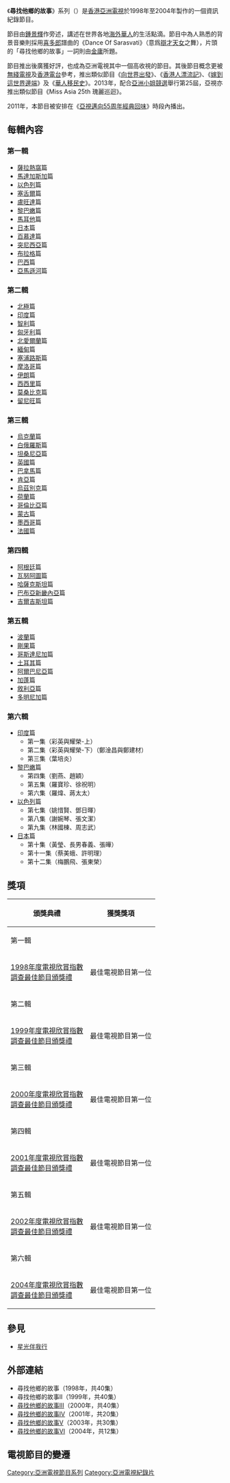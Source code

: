 {{亞視節目
| 中文節目名=尋找他鄉的故事系列
| 英文節目名={{lang|en|Stories from Afar Series}}
|图像=[[File:Stories_from_Afar.jpg|250px]]
| aTV-11首播日期=
| aTV-11首播時間=
| 監製=[[賀志良|賀志良]]、[[鄧婉媚|鄧婉媚]]、[[黃香娣|黃香娣]]
|主题音乐=Dance of Sarasvati
|主题作曲家=[[喜多郎|喜多郎]]
| 編導={{nowrap|[[張志明_(監製)|張志明]]、[[馮永泉|馮永泉]]、[[楊國威|楊國威]]、[[周啟棠|周啟棠]]、<br>[[蘇慧儀|蘇慧儀]]、[[劉向榮|劉向榮]]、[[曾截容|曾截容]]、[[謝松軒|謝松軒]]、<br>[[羅啟雄|羅啟雄]]}}|
| 編審={{nowrap|[[鄧婉媚|鄧婉媚]]、[[陳長勤|陳長勤]]、[[蕭美儀|蕭美儀]]、[[司徒慧賢|司徒慧賢]]}}
| 集數=182
| 類型=紀錄片
| 外景=每輯不同拍攝地點
| 製作公司={{HK}}[[亞洲電視|亞洲電視]]
| 旁白=[[鍾景輝|鍾景輝]]
| 語言=[[粵語|粵語]]
| 相關節目=[[星光伴我行|星光伴我行]]
}}

《'''尋找他鄉的故事'''》系列（{{lang-en|'''Stories from Afar Series'''}}）是[[香港|香港]][[亞洲電視|亞洲電視]]於1998年至2004年製作的一個資訊紀錄節目。

節目由[[鍾景輝|鍾景輝]]作旁述，講述在世界各地[[海外華人|海外華人]]的生活點滴。節目中為人熟悉的背景音樂則採用[[喜多郎|喜多郎]]譜曲的《Dance Of Sarasvati》（意爲[[辯才天女|辯才天女]]之舞），片頭的「尋找他鄉的故事」一詞則由[[金庸|金庸]]所題。

節目推出後廣獲好評，也成為亞洲電視其中一個高收視的節目。其後節目概念更被[[無綫電視|無綫電視]]及[[香港電台|香港電台]]參考，推出類似節目《[[向世界出發|向世界出發]]》、《[[香港人漂流記|香港人漂流記]]》、《[[嫁到這世界邊端|嫁到這世界邊端]]》及《[[華人移民史_(紀錄片)|華人移民史]]》。2013年，配合[[亞洲小姐競選|亞洲小姐競選]]舉行第25屆，亞視亦推出類似節目《Miss Asia 25th 瑰麗巡迴》。

2011年，本節目被安排在《[https://web.archive.org/web/20150924041555/http://www.hkatv.com/v3/11/infoprogram/atvclassicdoc/ 亞視邁向55周年經典回味]》時段內播出。

==每輯內容==
===第一輯===
*[[薩拉熱窩|薩拉熱窩]]篇
*[[馬達加斯加|馬達加斯加]]篇
*[[以色列|以色列]]篇
*[[塞舌爾|塞舌爾]]篇
*[[盧旺達|盧旺達]]篇
*[[黎巴嫩|黎巴嫩]]篇
*[[馬耳他|馬耳他]]篇
*[[日本|日本]]篇
*[[百慕達|百慕達]]篇
*[[突尼西亞|突尼西亞]]篇
*[[布拉格|布拉格]]篇
*[[巴西|巴西]]篇
*[[亞馬遜河|亞馬遜河]]篇

===第二輯===
*[[北極|北極]]篇
*[[印度|印度]]篇
*[[智利|智利]]篇
*[[匈牙利|匈牙利]]篇
*[[北愛爾蘭|北愛爾蘭]]篇
*[[緬甸|緬甸]]篇
*[[塞浦路斯|塞浦路斯]]篇
*[[摩洛哥|摩洛哥]]篇
*[[伊朗|伊朗]]篇
*[[西西里|西西里]]篇
*[[莫桑比克|莫桑比克]]篇
*[[留尼旺|留尼旺]]篇

===第三輯===
*[[烏克蘭|烏克蘭]]篇
*[[白俄羅斯|白俄羅斯]]篇
*[[坦桑尼亞|坦桑尼亞]]篇
*[[英國|英國]]篇
*[[巴拿馬|巴拿馬]]篇
*[[肯亞|肯亞]]篇
*[[烏茲別克|烏茲別克]]篇
*[[荷蘭|荷蘭]]篇
*[[哥倫比亞|哥倫比亞]]篇
*[[蒙古|蒙古]]篇
*[[墨西哥|墨西哥]]篇
*[[法國|法國]]篇

===第四輯===
*[[阿根廷|阿根廷]]篇
*[[瓦努阿圖|瓦努阿圖]]篇
*[[哈薩克斯坦|哈薩克斯坦]]篇
*[[巴布亞新畿內亞|巴布亞新畿內亞]]篇
*[[吉爾吉斯坦|吉爾吉斯坦]]篇

===第五輯===
*[[波蘭|波蘭]]篇
*[[剛果|剛果]]篇
*[[哥斯達尼加|哥斯達尼加]]篇
*[[土耳其|土耳其]]篇
*[[阿爾巴尼亞|阿爾巴尼亞]]篇
*[[加蓬|加蓬]]篇
*[[敘利亞|敘利亞]]篇
*[[多明尼加|多明尼加]]篇

===第六輯===
*[[印度|印度]]篇
**第一集（彩英與耀榮-上）
**第二集（彩英與耀榮-下）（鄭淦昌與鄭建材）
**第三集（葉培炎）
*[[黎巴嫩|黎巴嫩]]篇
**第四集（劉燕、趙穎）
**第五集（羅寶珍、徐祝明）
**第六集（羅煒、蔣太太）
*[[以色列|以色列]]篇
**第七集（姚惜賢、鄧日暉）
**第八集（謝婉琴、張文潔）
**第九集（林國棟、周志武）
*[[日本|日本]]篇
**第十集（黃瑩、長男春義、張曄）
**第十一集（蔡美蛾、許明理）
**第十二集（梅鵬飛、張東榮）

==獎項==
{| class="wikitable"
|-
!頒獎典禮||獲獎獎項
|-
!colspan="2"|第一輯
|-
|[[1998年度電視欣賞指數調查最佳節目頒獎禮得獎名單|1998年度電視欣賞指數<br>調查最佳節目頒獎禮]]||最佳電視節目第一位
|-
!colspan="2"|第二輯
|-
|[[1999年度電視欣賞指數調查最佳節目頒獎禮得獎名單|1999年度電視欣賞指數<br>調查最佳節目頒獎禮]]||最佳電視節目第一位
|-
!colspan="2"|第三輯
|-
|[[2000年度電視欣賞指數調查最佳節目頒獎禮得獎名單|2000年度電視欣賞指數<br/>調查最佳節目頒獎禮]]||最佳電視節目第一位
|-
!colspan="2"|第四輯
|-
|[[2001年度電視欣賞指數調查最佳節目頒獎禮得獎名單|2001年度電視欣賞指數<br/>調查最佳節目頒獎禮]]||最佳電視節目第一位
|-
!colspan="2"|第五輯
|-
|[[2002年度電視欣賞指數調查最佳節目頒獎禮得獎名單|2002年度電視欣賞指數<br/>調查最佳節目頒獎禮]]||最佳電視節目第一位
|-
!colspan="2"|第六輯
|-
|[[2004年度電視欣賞指數調查最佳節目頒獎禮得獎名單|2004年度電視欣賞指數<br/>調查最佳節目頒獎禮]]||最佳電視節目第一位
|}

==參見==
*[[星光伴我行|星光伴我行]]

==外部連結==
*尋找他鄉的故事（1998年，共40集）
*尋找他鄉的故事II（1999年，共40集）
*[https://web.archive.org/web/20090603201533/http://www.hkatv.com/infoprogram/stories_from_afar_3/ 尋找他鄉的故事III]（2000年，共40集）
*[https://web.archive.org/web/20090630074813/http://www.hkatv.com/infoprogram/stories_from_afar_4/ 尋找他鄉的故事IV]（2001年，共20集）
*[https://web.archive.org/web/20090605030627/http://www.hkatv.com/infoprogram/stories_from_afar_5/ 尋找他鄉的故事V]（2003年，共30集）
*[https://web.archive.org/web/20090610185532/http://www.hkatv.com/infoprogram/04/stories_from_afar_6/ 尋找他鄉的故事VI]（2004年，共12集）

==電視節目的變遷==

[[Category:亞洲電視節目系列|Category:亞洲電視節目系列]]
[[Category:亞洲電視紀錄片|Category:亞洲電視紀錄片]]